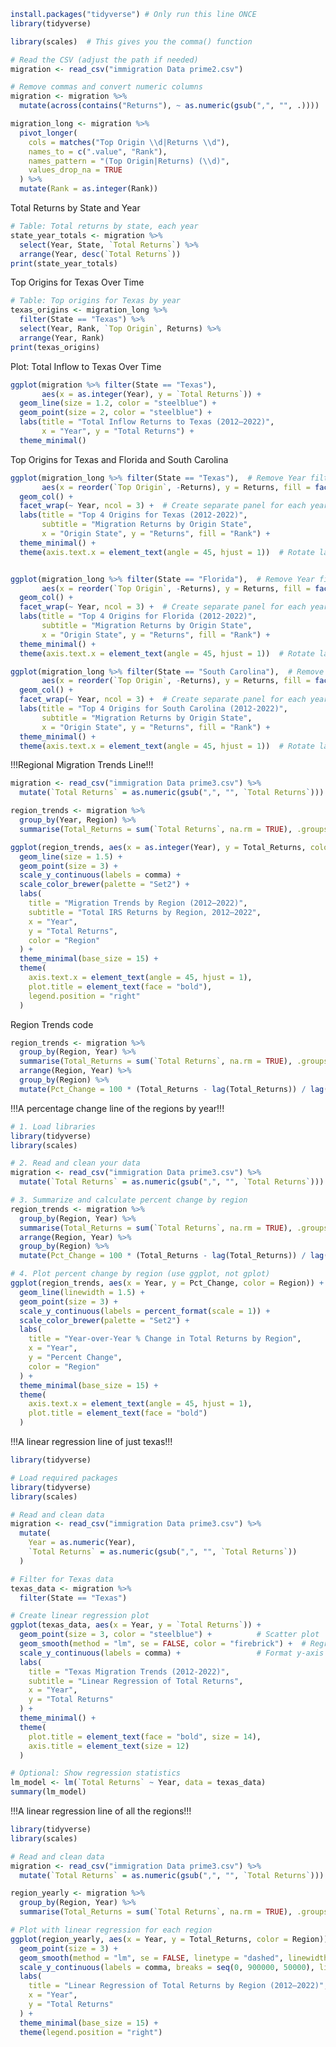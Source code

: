 ```r
install.packages("tidyverse") # Only run this line ONCE
library(tidyverse)

library(scales)  # This gives you the comma() function


```




```r
# Read the CSV (adjust the path if needed)
migration <- read_csv("immigration Data prime2.csv")

# Remove commas and convert numeric columns
migration <- migration %>%
  mutate(across(contains("Returns"), ~ as.numeric(gsub(",", "", .))))

```




```r
migration_long <- migration %>%
  pivot_longer(
    cols = matches("Top Origin \\d|Returns \\d"),
    names_to = c(".value", "Rank"),
    names_pattern = "(Top Origin|Returns) (\\d)",
    values_drop_na = TRUE
  ) %>%
  mutate(Rank = as.integer(Rank))

```





Total Returns by State and Year
```r
# Table: Total returns by state, each year
state_year_totals <- migration %>%
  select(Year, State, `Total Returns`) %>%
  arrange(Year, desc(`Total Returns`))
print(state_year_totals)

```






Top Origins for Texas Over Time
```r
# Table: Top origins for Texas by year
texas_origins <- migration_long %>%
  filter(State == "Texas") %>%
  select(Year, Rank, `Top Origin`, Returns) %>%
  arrange(Year, Rank)
print(texas_origins)

```




Plot: Total Inflow to Texas Over Time
```r
ggplot(migration %>% filter(State == "Texas"),
       aes(x = as.integer(Year), y = `Total Returns`)) +
  geom_line(size = 1.2, color = "steelblue") +
  geom_point(size = 2, color = "steelblue") +
  labs(title = "Total Inflow Returns to Texas (2012–2022)",
       x = "Year", y = "Total Returns") +
  theme_minimal()
```






Top Origins for Texas and Florida and South Carolina
```r
ggplot(migration_long %>% filter(State == "Texas"),  # Remove Year filter
       aes(x = reorder(`Top Origin`, -Returns), y = Returns, fill = factor(Rank))) +
  geom_col() +
  facet_wrap(~ Year, ncol = 3) +  # Create separate panel for each year 
  labs(title = "Top 4 Origins for Texas (2012-2022)",
       subtitle = "Migration Returns by Origin State",
       x = "Origin State", y = "Returns", fill = "Rank") +
  theme_minimal() +
  theme(axis.text.x = element_text(angle = 45, hjust = 1))  # Rotate labels for better readability


ggplot(migration_long %>% filter(State == "Florida"),  # Remove Year filter
       aes(x = reorder(`Top Origin`, -Returns), y = Returns, fill = factor(Rank))) +
  geom_col() +
  facet_wrap(~ Year, ncol = 3) +  # Create separate panel for each year 
  labs(title = "Top 4 Origins for Florida (2012-2022)",
       subtitle = "Migration Returns by Origin State",
       x = "Origin State", y = "Returns", fill = "Rank") +
  theme_minimal() +
  theme(axis.text.x = element_text(angle = 45, hjust = 1))  # Rotate labels for better readability

ggplot(migration_long %>% filter(State == "South Carolina"),  # Remove Year filter
       aes(x = reorder(`Top Origin`, -Returns), y = Returns, fill = factor(Rank))) +
  geom_col() +
  facet_wrap(~ Year, ncol = 3) +  # Create separate panel for each year 
  labs(title = "Top 4 Origins for South Carolina (2012-2022)",
       subtitle = "Migration Returns by Origin State",
       x = "Origin State", y = "Returns", fill = "Rank") +
  theme_minimal() +
  theme(axis.text.x = element_text(angle = 45, hjust = 1))  # Rotate labels for better readability

```




!!!Regional Migration Trends Line!!!
```r

migration <- read_csv("immigration Data prime3.csv") %>%
  mutate(`Total Returns` = as.numeric(gsub(",", "", `Total Returns`)))

region_trends <- migration %>%
  group_by(Year, Region) %>%
  summarise(Total_Returns = sum(`Total Returns`, na.rm = TRUE), .groups = "drop")

ggplot(region_trends, aes(x = as.integer(Year), y = Total_Returns, color = Region)) +
  geom_line(size = 1.5) +
  geom_point(size = 3) +
  scale_y_continuous(labels = comma) +
  scale_color_brewer(palette = "Set2") +
  labs(
    title = "Migration Trends by Region (2012–2022)",
    subtitle = "Total IRS Returns by Region, 2012–2022",
    x = "Year",
    y = "Total Returns",
    color = "Region"
  ) +
  theme_minimal(base_size = 15) +
  theme(
    axis.text.x = element_text(angle = 45, hjust = 1),
    plot.title = element_text(face = "bold"),
    legend.position = "right"
  )

```

Region Trends code
```r
region_trends <- migration %>%
  group_by(Region, Year) %>%
  summarise(Total_Returns = sum(`Total Returns`, na.rm = TRUE), .groups = "drop") %>%
  arrange(Region, Year) %>%
  group_by(Region) %>%
  mutate(Pct_Change = 100 * (Total_Returns - lag(Total_Returns)) / lag(Total_Returns))
```


!!!A percentage change line of the regions by year!!!
```r
# 1. Load libraries
library(tidyverse)
library(scales)

# 2. Read and clean your data
migration <- read_csv("immigration Data prime3.csv") %>%
  mutate(`Total Returns` = as.numeric(gsub(",", "", `Total Returns`)))

# 3. Summarize and calculate percent change by region
region_trends <- migration %>%
  group_by(Region, Year) %>%
  summarise(Total_Returns = sum(`Total Returns`, na.rm = TRUE), .groups = "drop") %>%
  arrange(Region, Year) %>%
  group_by(Region) %>%
  mutate(Pct_Change = 100 * (Total_Returns - lag(Total_Returns)) / lag(Total_Returns))

# 4. Plot percent change by region (use ggplot, not gplot)
ggplot(region_trends, aes(x = Year, y = Pct_Change, color = Region)) +
  geom_line(linewidth = 1.5) +
  geom_point(size = 3) +
  scale_y_continuous(labels = percent_format(scale = 1)) +
  scale_color_brewer(palette = "Set2") +
  labs(
    title = "Year-over-Year % Change in Total Returns by Region",
    x = "Year",
    y = "Percent Change",
    color = "Region"
  ) +
  theme_minimal(base_size = 15) +
  theme(
    axis.text.x = element_text(angle = 45, hjust = 1),
    plot.title = element_text(face = "bold")
  )

```


!!!A linear regression line of just texas!!!
```r
library(tidyverse)

# Load required packages
library(tidyverse)
library(scales)

# Read and clean data
migration <- read_csv("immigration Data prime3.csv") %>%
  mutate(
    Year = as.numeric(Year),
    `Total Returns` = as.numeric(gsub(",", "", `Total Returns`))
  )

# Filter for Texas data
texas_data <- migration %>% 
  filter(State == "Texas")

# Create linear regression plot
ggplot(texas_data, aes(x = Year, y = `Total Returns`)) +
  geom_point(size = 3, color = "steelblue") +          # Scatter plot
  geom_smooth(method = "lm", se = FALSE, color = "firebrick") +  # Regression line
  scale_y_continuous(labels = comma) +                 # Format y-axis
  labs(
    title = "Texas Migration Trends (2012-2022)",
    subtitle = "Linear Regression of Total Returns",
    x = "Year",
    y = "Total Returns"
  ) +
  theme_minimal() +
  theme(
    plot.title = element_text(face = "bold", size = 14),
    axis.title = element_text(size = 12)
  )

# Optional: Show regression statistics
lm_model <- lm(`Total Returns` ~ Year, data = texas_data)
summary(lm_model)


```

!!!A linear regression line of all the regions!!! 
```r
library(tidyverse)
library(scales)

# Read and clean data
migration <- read_csv("immigration Data prime3.csv") %>%
  mutate(`Total Returns` = as.numeric(gsub(",", "", `Total Returns`)))

region_yearly <- migration %>%
  group_by(Region, Year) %>%
  summarise(Total_Returns = sum(`Total Returns`, na.rm = TRUE), .groups = "drop")

# Plot with linear regression for each region
ggplot(region_yearly, aes(x = Year, y = Total_Returns, color = Region)) +
  geom_point(size = 3) +
  geom_smooth(method = "lm", se = FALSE, linetype = "dashed", linewidth = 1.2) +
  scale_y_continuous(labels = comma, breaks = seq(0, 900000, 50000), limits = c(0, 850000)) +
  labs(
    title = "Linear Regression of Total Returns by Region (2012–2022)",
    x = "Year",
    y = "Total Returns"
  ) +
  theme_minimal(base_size = 15) +
  theme(legend.position = "right")

```


